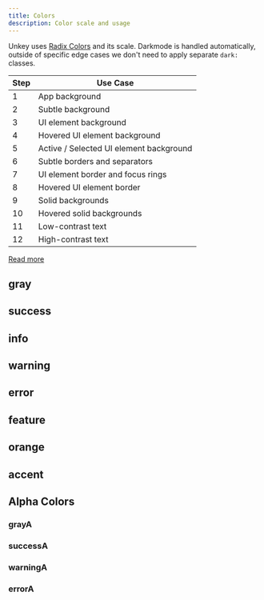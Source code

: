 ```yaml
---
title: Colors
description: Color scale and usage
---
```


Unkey uses [Radix Colors](https://www.radix-ui.com/colors) and its scale.
Darkmode is handled automatically, outside of specific edge cases we don't need to apply separate `dark:` classes.

| Step  | Use Case                                |
|-------|-----------------------------------------|
| 1     | App background                          |
| 2     | Subtle background                       |
| 3     | UI element background                   |
| 4     | Hovered UI element background           |
| 5     | Active / Selected UI element background |
| 6     | Subtle borders and separators           |
| 7     | UI element border and focus rings       |
| 8     | Hovered UI element border               |
| 9     | Solid backgrounds                       |
| 10    | Hovered solid backgrounds               |
| 11    | Low-contrast text                       |
| 12    | High-contrast text                      |

[Read more](https://www.radix-ui.com/colors/docs/palette-composition/understanding-the-scale)

## gray
<div className="grid grid-cols-12 gap-2">
  <div className="rounded-lg aspect-square bg-gray-1"/>
  <div className="rounded-lg aspect-square bg-gray-2"/>
  <div className="rounded-lg aspect-square bg-gray-3"/>
  <div className="rounded-lg aspect-square bg-gray-4"/>
  <div className="rounded-lg aspect-square bg-gray-5"/>
  <div className="rounded-lg aspect-square bg-gray-6"/>
  <div className="rounded-lg aspect-square bg-gray-7"/>
  <div className="rounded-lg aspect-square bg-gray-8"/>
  <div className="rounded-lg aspect-square bg-gray-9"/>
  <div className="rounded-lg aspect-square bg-gray-10"/>
  <div className="rounded-lg aspect-square bg-gray-11"/>
  <div className="rounded-lg aspect-square bg-gray-12"/>
</div>

## success
<div className="grid grid-cols-12 gap-2">
  <div className="rounded-lg aspect-square bg-success-1"/>
  <div className="rounded-lg aspect-square bg-success-2"/>
  <div className="rounded-lg aspect-square bg-success-3"/>
  <div className="rounded-lg aspect-square bg-success-4"/>
  <div className="rounded-lg aspect-square bg-success-5"/>
  <div className="rounded-lg aspect-square bg-success-6"/>
  <div className="rounded-lg aspect-square bg-success-7"/>
  <div className="rounded-lg aspect-square bg-success-8"/>
  <div className="rounded-lg aspect-square bg-success-9"/>
  <div className="rounded-lg aspect-square bg-success-10"/>
  <div className="rounded-lg aspect-square bg-success-11"/>
  <div className="rounded-lg aspect-square bg-success-12"/>
</div>

## info
<div className="grid grid-cols-12 gap-2">
  <div className="rounded-lg aspect-square bg-info-1"/>
  <div className="rounded-lg aspect-square bg-info-2"/>
  <div className="rounded-lg aspect-square bg-info-3"/>
  <div className="rounded-lg aspect-square bg-info-4"/>
  <div className="rounded-lg aspect-square bg-info-5"/>
  <div className="rounded-lg aspect-square bg-info-6"/>
  <div className="rounded-lg aspect-square bg-info-7"/>
  <div className="rounded-lg aspect-square bg-info-8"/>
  <div className="rounded-lg aspect-square bg-info-9"/>
  <div className="rounded-lg aspect-square bg-info-10"/>
  <div className="rounded-lg aspect-square bg-info-11"/>
  <div className="rounded-lg aspect-square bg-info-12"/>
</div>

## warning
<div className="grid grid-cols-12 gap-2">
  <div className="rounded-lg aspect-square bg-warning-1"/>
  <div className="rounded-lg aspect-square bg-warning-2"/>
  <div className="rounded-lg aspect-square bg-warning-3"/>
  <div className="rounded-lg aspect-square bg-warning-4"/>
  <div className="rounded-lg aspect-square bg-warning-5"/>
  <div className="rounded-lg aspect-square bg-warning-6"/>
  <div className="rounded-lg aspect-square bg-warning-7"/>
  <div className="rounded-lg aspect-square bg-warning-8"/>
  <div className="rounded-lg aspect-square bg-warning-9"/>
  <div className="rounded-lg aspect-square bg-warning-10"/>
  <div className="rounded-lg aspect-square bg-warning-11"/>
  <div className="rounded-lg aspect-square bg-warning-12"/>
</div>

## error
<div className="grid grid-cols-12 gap-2">
  <div className="rounded-lg aspect-square bg-error-1"/>
  <div className="rounded-lg aspect-square bg-error-2"/>
  <div className="rounded-lg aspect-square bg-error-3"/>
  <div className="rounded-lg aspect-square bg-error-4"/>
  <div className="rounded-lg aspect-square bg-error-5"/>
  <div className="rounded-lg aspect-square bg-error-6"/>
  <div className="rounded-lg aspect-square bg-error-7"/>
  <div className="rounded-lg aspect-square bg-error-8"/>
  <div className="rounded-lg aspect-square bg-error-9"/>
  <div className="rounded-lg aspect-square bg-error-10"/>
  <div className="rounded-lg aspect-square bg-error-11"/>
  <div className="rounded-lg aspect-square bg-error-12"/>
</div>

## feature
<div className="grid grid-cols-12 gap-2">
  <div className="rounded-lg aspect-square bg-feature-1"/>
  <div className="rounded-lg aspect-square bg-feature-2"/>
  <div className="rounded-lg aspect-square bg-feature-3"/>
  <div className="rounded-lg aspect-square bg-feature-4"/>
  <div className="rounded-lg aspect-square bg-feature-5"/>
  <div className="rounded-lg aspect-square bg-feature-6"/>
  <div className="rounded-lg aspect-square bg-feature-7"/>
  <div className="rounded-lg aspect-square bg-feature-8"/>
  <div className="rounded-lg aspect-square bg-feature-9"/>
  <div className="rounded-lg aspect-square bg-feature-10"/>
  <div className="rounded-lg aspect-square bg-feature-11"/>
  <div className="rounded-lg aspect-square bg-feature-12"/>
</div>

## orange
<div className="grid grid-cols-12 gap-2">
  <div className="rounded-lg aspect-square bg-orange-1"/>
  <div className="rounded-lg aspect-square bg-orange-2"/>
  <div className="rounded-lg aspect-square bg-orange-3"/>
  <div className="rounded-lg aspect-square bg-orange-4"/>
  <div className="rounded-lg aspect-square bg-orange-5"/>
  <div className="rounded-lg aspect-square bg-orange-6"/>
  <div className="rounded-lg aspect-square bg-orange-7"/>
  <div className="rounded-lg aspect-square bg-orange-8"/>
  <div className="rounded-lg aspect-square bg-orange-9"/>
  <div className="rounded-lg aspect-square bg-orange-10"/>
  <div className="rounded-lg aspect-square bg-orange-11"/>
  <div className="rounded-lg aspect-square bg-orange-12"/>
</div>

## accent
<div className="grid grid-cols-12 gap-2">
  <div className="rounded-lg aspect-square bg-accent-1"/>
  <div className="rounded-lg aspect-square bg-accent-2"/>
  <div className="rounded-lg aspect-square bg-accent-3"/>
  <div className="rounded-lg aspect-square bg-accent-4"/>
  <div className="rounded-lg aspect-square bg-accent-5"/>
  <div className="rounded-lg aspect-square bg-accent-6"/>
  <div className="rounded-lg aspect-square bg-accent-7"/>
  <div className="rounded-lg aspect-square bg-accent-8"/>
  <div className="rounded-lg aspect-square bg-accent-9"/>
  <div className="rounded-lg aspect-square bg-accent-10"/>
  <div className="rounded-lg aspect-square bg-accent-11"/>
  <div className="rounded-lg aspect-square bg-accent-12"/>
</div>

## Alpha Colors

### grayA
<div className="grid grid-cols-12 gap-2">
  <div className="rounded-lg aspect-square bg-grayA-1"/>
  <div className="rounded-lg aspect-square bg-grayA-2"/>
  <div className="rounded-lg aspect-square bg-grayA-3"/>
  <div className="rounded-lg aspect-square bg-grayA-4"/>
  <div className="rounded-lg aspect-square bg-grayA-5"/>
  <div className="rounded-lg aspect-square bg-grayA-6"/>
  <div className="rounded-lg aspect-square bg-grayA-7"/>
  <div className="rounded-lg aspect-square bg-grayA-8"/>
  <div className="rounded-lg aspect-square bg-grayA-9"/>
  <div className="rounded-lg aspect-square bg-grayA-10"/>
  <div className="rounded-lg aspect-square bg-grayA-11"/>
  <div className="rounded-lg aspect-square bg-grayA-12"/>
</div>

### successA
<div className="grid grid-cols-12 gap-2">
  <div className="rounded-lg aspect-square bg-successA-1"/>
  <div className="rounded-lg aspect-square bg-successA-2"/>
  <div className="rounded-lg aspect-square bg-successA-3"/>
  <div className="rounded-lg aspect-square bg-successA-4"/>
  <div className="rounded-lg aspect-square bg-successA-5"/>
  <div className="rounded-lg aspect-square bg-successA-6"/>
  <div className="rounded-lg aspect-square bg-successA-7"/>
  <div className="rounded-lg aspect-square bg-successA-8"/>
  <div className="rounded-lg aspect-square bg-successA-9"/>
  <div className="rounded-lg aspect-square bg-successA-10"/>
  <div className="rounded-lg aspect-square bg-successA-11"/>
  <div className="rounded-lg aspect-square bg-successA-12"/>
</div>

### warningA
<div className="grid grid-cols-12 gap-2">
  <div className="rounded-lg aspect-square bg-warningA-1"/>
  <div className="rounded-lg aspect-square bg-warningA-2"/>
  <div className="rounded-lg aspect-square bg-warningA-3"/>
  <div className="rounded-lg aspect-square bg-warningA-4"/>
  <div className="rounded-lg aspect-square bg-warningA-5"/>
  <div className="rounded-lg aspect-square bg-warningA-6"/>
  <div className="rounded-lg aspect-square bg-warningA-7"/>
  <div className="rounded-lg aspect-square bg-warningA-8"/>
  <div className="rounded-lg aspect-square bg-warningA-9"/>
  <div className="rounded-lg aspect-square bg-warningA-10"/>
  <div className="rounded-lg aspect-square bg-warningA-11"/>
  <div className="rounded-lg aspect-square bg-warningA-12"/>
</div>

### errorA
<div className="grid grid-cols-12 gap-2">
  <div className="rounded-lg aspect-square bg-errorA-1"/>
  <div className="rounded-lg aspect-square bg-errorA-2"/>
  <div className="rounded-lg aspect-square bg-errorA-3"/>
  <div className="rounded-lg aspect-square bg-errorA-4"/>
  <div className="rounded-lg aspect-square bg-errorA-5"/>
  <div className="rounded-lg aspect-square bg-errorA-6"/>
  <div className="rounded-lg aspect-square bg-errorA-7"/>
  <div className="rounded-lg aspect-square bg-errorA-8"/>
  <div className="rounded-lg aspect-square bg-errorA-9"/>
  <div className="rounded-lg aspect-square bg-errorA-10"/>
  <div className="rounded-lg aspect-square bg-errorA-11"/>
  <div className="rounded-lg aspect-square bg-errorA-12"/>
</div>


